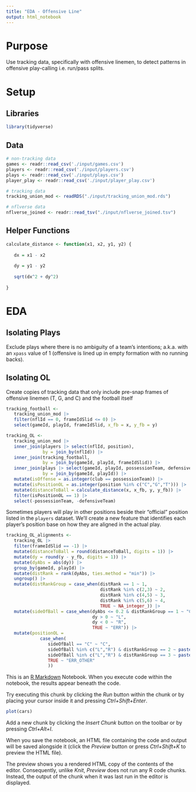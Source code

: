 ```yaml
---
title: "EDA - Offensive Line"
output: html_notebook
---
```


# Purpose

Use tracking data, specifically with offensive linemen, to detect patterns
in offensive play-calling i.e. run/pass splits.

# Setup

## Libraries

```r
library(tidyverse)
```

## Data

```r
# non-tracking data
games <- readr::read_csv('./input/games.csv')
players <- readr::read_csv('./input/players.csv')
plays <- readr::read_csv('./input/plays.csv')
player_play <- readr::read_csv('./input/player_play.csv')
```

```r
# tracking data
tracking_union_mod <- readRDS("./input/tracking_union_mod.rds")
```

```r
# nflverse data
nflverse_joined <- readr::read_tsv("./input/nflverse_joined.tsv")
```

## Helper Functions

```r
calculate_distance <- function(x1, x2, y1, y2) {
   
   dx = x1 - x2
   
   dy = y1 - y2
   
   sqrt(dx^2 + dy^2)
   
}
```

# EDA

## Isolating Plays

Exclude plays where there is no ambiguity of a team's intentions; a.k.a.
with an `xpass` value of 1 (offensive is lined up in empty formation with no
running backs).

## Isolating OL

Create copies of tracking data that only include pre-snap frames of
offensive linemen (T, G, and C) and the football itself

```r
tracking_football <- 
   tracking_union_mod |> 
   filter(nflId == 0, frameIdSlid <= 0) |> 
   select(gameId, playId, frameIdSlid, x_fb = x, y_fb = y)
```

```r
tracking_OL <- 
   tracking_union_mod |> 
   inner_join(players |> select(nflId, position), 
              by = join_by(nflId)) |> 
   inner_join(tracking_football, 
              by = join_by(gameId, playId, frameIdSlid)) |> 
   inner_join(plays |> select(gameId, playId, possessionTeam, defensiveTeam),
              by = join_by(gameId, playId)) |> 
   mutate(isOffense = as.integer(club == possessionTeam)) |> 
   mutate(isPositionOL = as.integer(position %in% c("C","G","T"))) |> 
   mutate(distanceToBall = calculate_distance(x, x_fb, y, y_fb)) |> 
   filter(isPositionOL == 1) |> 
   select(-possessionTeam, -defensiveTeam)
```

Sometimes players will play in other positions beside their "official"
position listed in the `players` dataset. We'll create a new feature that
identifies each player's position base on how they are aligned in the actual
play.

```r
tracking_OL_alignments <- 
   tracking_OL |> 
   filter(frameIdSlid == -1) |> 
   mutate(distanceToBall = round(distanceToBall, digits = 1)) |> 
   mutate(dy = round(y - y_fb, digits = 1)) |> 
   mutate(dyAbs = abs(dy)) |> 
   group_by(gameId, playId) |> 
   mutate(distRank = rank(dyAbs, ties.method = "min")) |> 
   ungroup() |> 
   mutate(distRankGroup = case_when(distRank == 1 ~ 1,
                                    distRank %in% c(2,3) ~ 2,
                                    distRank %in% c(4,5) ~ 3,
                                    distRank %in% c(5,6) ~ 4,
                                    TRUE ~ NA_integer_)) |> 
   mutate(sideOfBall = case_when(dyAbs <= 0.2 & distRankGroup == 1 ~ "C",
                                 dy > 0 ~ "L",
                                 dy < 0 ~ "R",
                                 TRUE ~ "ERR")) |> 
   mutate(positionOL = 
             case_when(
                sideOfBall == "C" ~ "C",
                sideOfBall %in% c("L","R") & distRankGroup == 2 ~ paste0(sideOfBall,"G"),
                sideOfBall %in% c("L","R") & distRankGroup == 3 ~ paste0(sideOfBall,"T"),
                TRUE ~ "ERR_OTHER"
                ))
```

This is an [R Markdown](http://rmarkdown.rstudio.com) Notebook. When you
execute code within the notebook, the results appear beneath the code.

Try executing this chunk by clicking the *Run* button within the chunk or by
placing your cursor inside it and pressing *Ctrl+Shift+Enter*.

```r
plot(cars)
```

Add a new chunk by clicking the *Insert Chunk* button on the toolbar or by
pressing *Ctrl+Alt+I*.

When you save the notebook, an HTML file containing the code and output will
be saved alongside it (click the *Preview* button or press *Ctrl+Shift+K* to
preview the HTML file).

The preview shows you a rendered HTML copy of the contents of the editor.
Consequently, unlike *Knit*, *Preview* does not run any R code chunks.
Instead, the output of the chunk when it was last run in the editor is
displayed.
